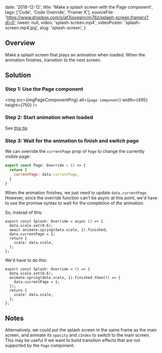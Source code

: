 

  date: '2018-12-12',
  title: 'Make a splash screen with the Page component',
  tags: ['Code', 'Code Override', 'Framer X'],
  sourceFile:
    'https://www.dropbox.com/s/af3jsxggncrm76z/splash-screen.framerx?dl=0',
  tweet: null,
  video: 'splash-screen.mp4',
  videoPoster: 'splash-screen.mp4.jpg',
  slug: 'splash-screen',
}


## Overview

Make a splash screen that plays an animation when loaded. When the animation finishes, transition to the next screen.

## Solution

### Step 1: Use the Page component

<img
  src={imgPageComponentPng}
  alt={`page component`}
  width={495}
  height={750}
/>

### Step 2: Start animation when loaded

See [this tip](/tips/animate-onload)

### Step 3: Wait for the animation to finish and switch page

We can override the `currentPage` prop of `Page` to change the currently visible page:

```js
export const Page: Override = () => {
  return {
    currentPage: data.currentPage,
  }
}
```

When the animation finishes, we just need to update `data.currentPage`. However, since the override function can't be async at this point, we'd have to use the promise syntax to wait for the completion of the animation.

So, instead of this:

```jsx{3-4}
export const Splash: Override = async () => {
  data.scale.set(0.6);
  await animate.spring(data.scale, 1).finished;
  data.currentPage = 1;
  return {
    scale: data.scale,
  };
};
```

We'd have to do this:

```jsx{3-5}
export const Splash: Override = () => {
  data.scale.set(0.6);
  animate.spring(data.scale, 1).finished.then(() => {
    data.currentPage = 1;
  });
  return {
    scale: data.scale,
  };
};
```

## Notes

Alternatively, we could put the splash screen in the same frame as the main screen, and animate its `opacity` and `zIndex` to switch to the main screen. This may be useful if we want to build transition effects that are not supported by the `Page` component.
